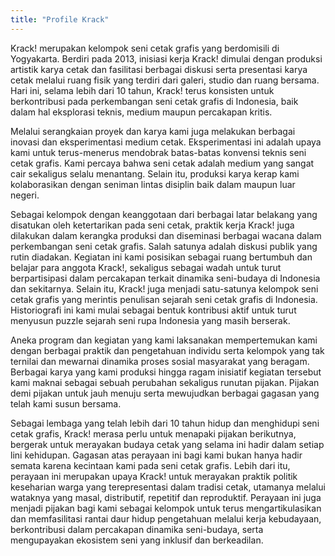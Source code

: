 ```yaml
---
title: "Profile Krack"
---
```



Krack\! merupakan kelompok seni cetak grafis yang berdomisili di Yogyakarta. Berdiri pada 2013, inisiasi kerja Krack\! dimulai dengan produksi artistik karya cetak dan fasilitasi berbagai diskusi serta presentasi karya cetak melalui ruang fisik yang terdiri dari galeri, studio dan ruang bersama. Hari ini, selama lebih dari 10 tahun, Krack\! terus konsisten untuk berkontribusi pada perkembangan seni cetak grafis di Indonesia, baik dalam hal eksplorasi teknis, medium maupun percakapan kritis.

Melalui serangkaian proyek dan karya kami juga melakukan berbagai inovasi dan eksperimentasi medium cetak. Eksperimentasi ini adalah upaya kami untuk terus-menerus mendobrak batas-batas konvensi teknis seni cetak grafis. Kami percaya bahwa seni cetak adalah medium yang sangat cair sekaligus selalu menantang. Selain itu, produksi karya kerap kami kolaborasikan dengan seniman lintas disiplin baik dalam maupun luar negeri.

Sebagai kelompok dengan keanggotaan dari berbagai latar belakang yang disatukan oleh ketertarikan pada seni cetak, praktik kerja Krack\! juga dilakukan dalam kerangka produksi dan diseminasi berbagai wacana dalam perkembangan seni cetak grafis. Salah satunya adalah diskusi publik yang rutin diadakan. Kegiatan ini kami posisikan sebagai ruang bertumbuh dan belajar para anggota Krack\!, sekaligus sebagai wadah untuk turut berpartisipasi dalam percakapan terkait dinamika seni-budaya di Indonesia dan sekitarnya. Selain itu, Krack\! juga menjadi satu-satunya kelompok seni cetak grafis yang merintis penulisan sejarah seni cetak grafis di Indonesia. Historiografi ini kami mulai sebagai bentuk kontribusi aktif untuk turut menyusun puzzle sejarah seni rupa Indonesia yang masih berserak.

Aneka program dan kegiatan yang kami laksanakan mempertemukan kami dengan berbagai praktik dan pengetahuan individu serta kelompok yang tak ternilai dan mewarnai dinamika proses sosial masyarakat yang beragam. Berbagai karya yang kami produksi hingga ragam inisiatif kegiatan tersebut kami maknai sebagai sebuah perubahan sekaligus runutan pijakan. Pijakan demi pijakan untuk jauh menuju serta mewujudkan berbagai gagasan yang telah kami susun bersama. 

Sebagai lembaga yang telah lebih dari 10 tahun hidup dan menghidupi seni cetak grafis, Krack\! merasa perlu untuk menapaki pijakan berikutnya, bergerak untuk merayakan budaya cetak yang selama ini hadir dalam setiap lini kehidupan. Gagasan atas perayaan ini bagi kami bukan hanya hadir semata karena kecintaan kami pada seni cetak grafis. Lebih dari itu, perayaan ini merupakan upaya Krack\! untuk merayakan praktik politik keseharian warga yang terepresentasi dalam tradisi cetak, utamanya melalui wataknya yang masal, distributif, repetitif dan reproduktif. Perayaan ini juga menjadi pijakan bagi kami sebagai kelompok untuk terus mengartikulasikan dan memfasilitasi rantai daur hidup pengetahuan melalui kerja kebudayaan, berkontribusi dalam percakapan dinamika seni-budaya, serta mengupayakan ekosistem seni yang inklusif dan berkeadilan.

